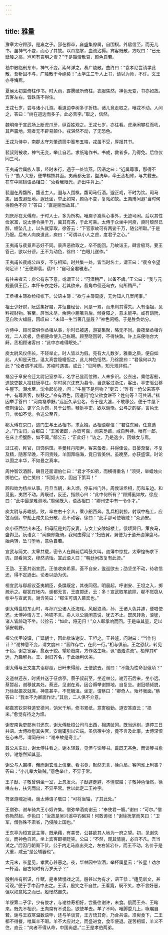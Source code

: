 ```yaml
---
---
---
```

title: 雅量
---


豫章太守顾邵，是雍之子。邵在郡卒，雍盛集僚属，自围棋。外启信至，而无儿书，虽神气不变，而心了其故。以爪掐掌，血流沾褥。宾客既散，方叹曰：“已无延陵之高，岂可有丧明之责？”于是豁情散哀，颜色自若。

嵇中散临刑东市，神气不变。索琴弹之，奏广陵散。曲终曰：“袁孝尼尝请学此散，吾靳固不与，广陵散于今绝矣！”太学生三千人上书，请以为师，不许。文王亦寻悔焉。

夏侯太初尝倚柱作书。时大雨，霹雳破所倚柱，衣服焦然，神色无变，书亦如故。宾客左右，皆跌荡不得住。

王戎七岁，尝与诸小儿游。看道边李树多子折枝。诸儿竞走取之，唯戎不动。人问之，答曰：“树在道边而多子，此必苦李。”取之，信然。

魏明帝于宣武场上断虎爪牙，纵百姓观之。王戎七岁，亦往看。虎承闲攀栏而吼，其声震地，观者无不辟易颠仆。戎湛然不动，了无恐色。

王戎为侍中，南郡太守刘肇遗筒中笺布五端，戎虽不受，厚报其书。

裴叔则被收，神气无变，举止自若。求纸笔作书。书成，救者多，乃得免。后位仪同三司。

王夷甫尝属族人事，经时未行，遇于一处饮燕，因语之曰：“近属尊事，那得不行？”族人大怒，便举樏掷其面。夷甫都无言，盥洗毕，牵王丞相臂，与共载去。在车中照镜语丞相曰：“汝看我眼光，迺出牛背上。”

裴遐在周馥所，馥设主人。遐与人围棋，馥司马行酒。遐正戏，不时为饮。司马恚，因曳遐坠地。遐还坐，举止如常，颜色不变，复戏如故。王夷甫问遐“当时何得颜色不异？”答曰：“直是闇当故耳。”

刘庆孙在太傅府，于时人士，多为所构。唯庾子嵩纵心事外，无迹可闲。后以其性俭家富，说太傅令换千万，冀其有吝，于此可乘。太傅于众坐中问庾，庾时颓然已醉，帻坠几上，以头就穿取，徐答云：“下官家故可有两娑千万，随公所取。”于是乃服。后有人向庾道此，庾曰：“可谓以小人之虑，度君子之心。”

王夷甫与裴景声志好不同。景声恶欲取之，卒不能回。乃故诣王，肆言极骂，要王答己，欲以分谤。王不为动色，徐曰：“白眼儿遂作。”

王夷甫长裴成公四岁，不与相知。时共集一处，皆当时名士，谓王曰：“裴令令望何足计！”王便卿裴。裴曰：“自可全君雅志。”

有往来者云：庾公有东下意。或谓王公：“可潜稍严，以备不虞。”王公曰：“我与元规虽俱王臣，本怀布衣之好。若其欲来，吾角巾径还乌衣，何所稍严。”

王丞相主簿欲检校帐下。公语主簿：“欲与主簿周旋，无为知人几案闲事。”

祖士少好财，阮遥集好屐，并恒自经营，同是一累，而未判其得失。人有诣祖，见料视财物。客至，屏当未尽，余两小簏箸背后，倾身障之，意未能平。或有诣阮，见自吹火蜡屐，因叹曰：“未知一生当箸几量屐？”神色闲畅。于是胜负始分。

许侍中、顾司空俱作丞相从事，尔时已被遇，游宴集聚，略无不同。尝夜至丞相许戏，二人欢极，丞相便命使入己帐眠。顾至晓回转，不得快孰。许上床便咍台大鼾。丞相顾诸客曰：“此中亦难得眠处。”

庾太尉风仪伟长，不轻举止，时人皆以为假。亮有大儿数岁，雅重之质，便自如此，人知是天性。温太真尝隐幔怛之，此儿神色恬然，乃徐跪曰：“君侯何以为此？”论者谓不减亮。苏峻时遇害。或云：“见阿恭，知元规非假。”

褚公于章安令迁太尉记室参军，名字已显而位微，人未多识。公东出，乘估客船，送故吏数人投钱唐亭住。尔时吴兴沈充为县令，当送客过浙江，客出，亭吏驱公移牛屋下。潮水至，沈令起彷徨，问：“牛屋下是何物？”吏云：“昨有一伧父来寄亭中，有尊贵客，权移之。”令有酒色，因遥问“伧父欲食饼不？姓何等？可共语。”褚因举手答曰：“河南褚季野。”远近久承公名，令于是大遽，不敢移公，便于牛屋下修刺诣公。更宰杀为馔，具于公前，鞭挞亭吏，欲以谢惭。公与之酌宴，言色无异，状如不觉。令送公至界。

郗太傅在京口，遣门生与王丞相书，求女婿。丞相语郗信：“君往东厢，任意选之。”门生归，白郗曰：“王家诸郎，亦皆可嘉，闻来觅婿，咸自矜持。唯有一郎，在床上坦腹卧，如不闻。”郗公云：“正此好！”访之，乃是逸少，因嫁女与焉。

过江初，拜官，舆饰供馔。羊曼拜丹阳尹，客来蚤者，并得佳设。日晏渐罄，不复及精，随客早晚，不问贵贱。羊固拜临海，竟日皆美供。虽晚至，亦获盛馔。时论以固之丰华，不如曼之真率。

周仲智饮酒醉，瞋目还面谓伯仁曰：“君才不如弟，而横得重名！”须臾，举蜡烛火掷伯仁。伯仁笑曰：“阿奴火攻，固出下策耳！”

顾和始为杨州从事。月旦当朝，未入顷，停车州门外。周侯诣丞相，历和车边。和觅虱，夷然不动。周既过，反还，指顾心曰：“此中何所有？”顾搏虱如故，徐应曰：“此中最是难测地。”周侯既入，语丞相曰：“卿州吏中有一令仆才。”

庾太尉与苏峻战，败，率左右十余人，乘小船西奔。乱兵相剥掠，射误中柂工，应弦而倒。举船上咸失色分散，亮不动容，徐曰：“此手那可使箸贼！”众迺安。

庾小征西尝出未还。妇母阮是刘万安妻，与女上安陵城楼上。俄顷翼归，策良马，盛舆卫。阮语女：“闻庾郎能骑，我何由得见？”妇告翼，翼便为于道开卤簿盘马，始两转，坠马堕地，意色自若。

宣武与简文、太宰共载，密令人在舆前后鸣鼓大叫。卤簿中惊扰，太宰惶怖求下舆。顾看简文，穆然清恬。宣武语人曰：“朝廷闲故复有此贤。”

王劭、王荟共诣宣武，正值收庾希家。荟不自安，逡巡欲去；劭坚坐不动，待收信还，得不定迺出。论者以劭为优。

桓宣武与郗超议芟夷朝臣，条牒既定，其夜同宿。明晨起，呼谢安、王坦之入，掷疏示之。郗犹在帐内，谢都无言，王直掷还，云：多！宣武取笔欲除，郗不觉窃从帐中与宣武言。谢含笑曰：“郗生可谓入幕宾也。”

谢太傅盘桓东山时，与孙兴公诸人泛海戏。风起浪涌，孙、王诸人色并遽，便唱使还。太傅神情方王，吟啸不言。舟人以公貌闲意说，犹去不止。既风转急，浪猛，诸人皆諠动不坐。公徐云：“如此，将无归！”众人即承响而回。于是审其量，足以镇安朝野。

桓公伏甲设馔，广延朝士，因此欲诛谢安、王坦之。王甚遽，问谢曰：“当作何计？”谢神意不变，谓文度曰：“晋阼存亡，在此一行。”相与俱前。王之恐状，转见于色。谢之宽容，愈表于貌。望阶趋席，方作洛生咏，讽“浩浩洪流”。桓惮其旷远，乃趣解兵。王、谢旧齐名，于此始判优劣。

谢太傅与王文度共诣郗超，日旰未得前，王便欲去。谢曰：“不能为性命忍俄顷？”

支道林还东，时贤并送于征虏亭。蔡子叔前至，坐近林公。谢万石后来，坐小远。蔡暂起，谢移就其处。蔡还，见谢在焉，因合褥举谢掷地，自复坐。谢冠帻倾脱，乃徐起振衣就席，神意甚平，不觉瞋沮。坐定，谓蔡曰：“卿奇人，殆坏我面。”蔡答曰：“我本不为卿面作计。”其后，二人俱不介意。

郗嘉宾钦崇释道安德问，饷米千斛，修书累纸，意寄殷勤。道安答直云：“损米。”愈觉有待之为烦。

谢安南免吏部尚书还东，谢太傅赴桓公司马出西，相遇破冈。既当远别，遂停三日共语。太傅欲慰其失官，安南辄引以它端。虽信宿中涂，竟不言及此事。太傅深恨在心未尽，谓同舟曰：“谢奉故是奇士。”

戴公从东出，谢太傅往看之。谢本轻戴，见但与论琴书。戴既无吝色，而谈琴书愈妙。谢悠然知其量。

谢公与人围棋，俄而谢玄淮上信至。看书竟，默然无言，徐向局。客问淮上利害？答曰：“小儿辈大破贼。”意色举止，不异于常。

王子猷、子敬曾俱坐一室，上忽发火。子猷遽走避，不惶取屐；子敬神色恬然，徐唤左右，扶凭而出，不异平常。世以此定二王神宇。

符坚游魂近境，谢太傅谓子敬曰：“可将当轴，了其此处。”

王僧弥、谢车骑共王小奴许集。僧弥举酒劝谢云：“奉使君一觞。”谢曰：“可尔。”僧弥勃然起，作色曰：“汝故是吴兴溪中钓碣耳！何敢诪张！”谢徐抚掌而笑曰：“卫军，僧弥殊不肃省，乃侵陵上国也。”

王东亭为桓宣武主簿，既承藉，有美誉，公甚欲其人地为一府之望。初，见谢失仪，而神色自若。坐上宾客即相贬笑。公曰：“不然，观其情貌，必自不凡。吾当试之。”后因月朝阁下伏，公于内走马直出突之，左右皆宕仆，而王不动。名价于是大重，咸云“是公辅器也”。

太元末，长星见，孝武心甚恶之。夜，华林园中饮酒，举杯属星云：“长星！劝尔一杯酒。自古何时有万岁天子？”

殷荆州有所识，作赋，是束皙慢戏之流。殷甚以为有才，语王恭：“适见新文，甚可观。”便于手巾函中出之。王读，殷笑之不自胜。王看竟，既不笑，亦不言好恶，但以如意帖之而已。殷怅然自失。

羊绥第二子孚，少有俊才，与谢益寿相好，尝蚤往谢许，未食。俄而王齐、王睹来。既先不相识，王向席有不说色，欲使羊去。羊了不眄，唯脚委几上，咏瞩自若。谢与王叙寒温数语毕，还与羊谈赏，王方悟其奇，乃合共语。须臾食下，二王都不得餐，唯属羊不暇。羊不大应对之，而盛进食，食毕便退。遂苦相留，羊义不住，直云：“向者不得从命，中国尚虚。”二王是孝伯两弟。

